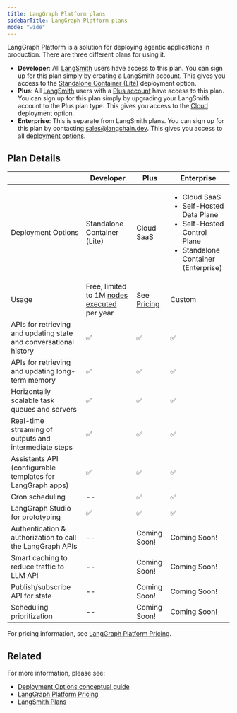 ```yaml
---
title: LangGraph Platform plans
sidebarTitle: LangGraph Platform plans
mode: "wide"
---
```


LangGraph Platform is a solution for deploying agentic applications in production.
There are three different plans for using it.

* **Developer**: All [LangSmith](https://smith.langchain.com/) users have access to this plan. You can sign up for this plan simply by creating a LangSmith account. This gives you access to the [Standalone Container (Lite)](deployment_options) deployment option.
* **Plus**: All [LangSmith](https://smith.langchain.com/) users with a [Plus account](https://docs.smith.langchain.com/administration/pricing) have access to this plan. You can sign up for this plan simply by upgrading your LangSmith account to the Plus plan type. This gives you access to the [Cloud](deployment_options#cloud-saas) deployment option.
* **Enterprise**: This is separate from LangSmith plans. You can sign up for this plan by contacting sales@langchain.dev. This gives you access to all [deployment options](deployment_options).

## Plan Details

|                                                                  | Developer                                   | Plus                                                  | Enterprise                                          |
|------------------------------------------------------------------|---------------------------------------------|-------------------------------------------------------|-----------------------------------------------------|
| Deployment Options                                               | Standalone Container (Lite)                          | Cloud SaaS                                         | <ul><li>Cloud SaaS</li><li>Self-Hosted Data Plane</li><li>Self-Hosted Control Plane</li><li>Standalone Container (Enterprise)</li></ul> |
| Usage                                                            | Free, limited to 1M [nodes executed](faq#what-does-nodes-executed-mean-for-langgraph-platform-usage) per year | See [Pricing](https://www.langchain.com/langgraph-platform-pricing) | Custom                                              |
| APIs for retrieving and updating state and conversational history | ✅                                           | ✅                                                     | ✅                                                   |
| APIs for retrieving and updating long-term memory                | ✅                                           | ✅                                                     | ✅                                                   |
| Horizontally scalable task queues and servers                    | ✅                                           | ✅                                                     | ✅                                                   |
| Real-time streaming of outputs and intermediate steps            | ✅                                           | ✅                                                     | ✅                                                   |
| Assistants API (configurable templates for LangGraph apps)       | ✅                                           | ✅                                                     | ✅                                                   |
| Cron scheduling                                                  | --                                          | ✅                                                     | ✅                                                   |
| LangGraph Studio for prototyping                                 | 	✅                                         | ✅                                                    | ✅                                                  |
| Authentication & authorization to call the LangGraph APIs        | --                                          | Coming Soon!                                          | Coming Soon!                                        |
| Smart caching to reduce traffic to LLM API                       | --                                          | Coming Soon!                                          | Coming Soon!                                        |
| Publish/subscribe API for state                                  | --                                          | Coming Soon!                                          | Coming Soon!                                        |
| Scheduling prioritization                                        | --                                          | Coming Soon!                                          | Coming Soon!                                        |

For pricing information, see [LangGraph Platform Pricing](https://www.langchain.com/langgraph-platform-pricing).

## Related

For more information, please see:

* [Deployment Options conceptual guide](deployment_options)
* [LangGraph Platform Pricing](https://www.langchain.com/langgraph-platform-pricing)
* [LangSmith Plans](https://docs.smith.langchain.com/administration/pricing)
